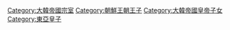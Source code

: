 [[Category:大韓帝國宗室|Category:大韓帝國宗室]]
[[Category:朝鮮王朝王子|Category:朝鮮王朝王子]]
[[Category:大韓帝國皇帝子女|Category:大韓帝國皇帝子女]]
[[Category:東亞皇子|Category:東亞皇子]]
